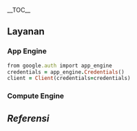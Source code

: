 __TOC__
==Layanan==
===App Engine===
<source lang="Ruby">
from google.auth import app_engine 
credentials = app_engine.Credentials()
client = Client(credentials=credentials)
</source>

===Compute Engine===

==''Referensi''==
